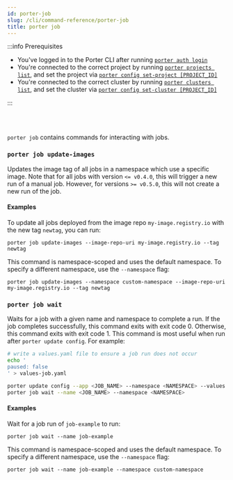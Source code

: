 ```yaml
---
id: porter-job
slug: /cli/command-reference/porter-job
title: porter job
---
```


:::info Prerequisites

- You've logged in to the Porter CLI after running [`porter auth login`](./porter-auth)
- You're connected to the correct project by running [`porter projects list`](./porter-project), and set the project via [`porter config set-project [PROJECT_ID]`](./porter-config)
- You're connected to the correct cluster by running [`porter clusters list`](./porter-cluster), and set the cluster via [`porter config set-cluster [PROJECT_ID]`](./porter-config)

:::

<br></br>

`porter job` contains commands for interacting with jobs.

### `porter job update-images`

Updates the image tag of all jobs in a namespace which use a specific image. Note that for all jobs with version `<= v0.4.0`, this will trigger a new run of a manual job. However, for versions
`>= v0.5.0`, this will not create a new run of the job.

#### Examples

To update all jobs deployed from the image repo `my-image.registry.io` with the new tag `newtag`, you can run:

```
porter job update-images --image-repo-uri my-image.registry.io --tag newtag
```

This command is namespace-scoped and uses the default namespace. To specify a different namespace, use the `--namespace` flag:

```
porter job update-images --namespace custom-namespace --image-repo-uri my-image.registry.io --tag newtag
```

### `porter job wait`

Waits for a job with a given name and namespace to complete a run. If the job completes successfully, this command exits with exit code 0. Otherwise, this command exits with exit code 1. This command is most useful when run after `porter update config`. For example:

```sh
# write a values.yaml file to ensure a job run does not occur
echo '
paused: false
' > values-job.yaml

porter update config --app <JOB_NAME> --namespace <NAMESPACE> --values ./values-job.yaml
porter job wait --name <JOB_NAME> --namespace <NAMESPACE>
```

#### Examples

Wait for a job run of `job-example` to run:

```
porter job wait --name job-example
```

This command is namespace-scoped and uses the default namespace. To specify a different namespace, use the `--namespace` flag:

```
porter job wait --name job-example --namespace custom-namespace
```
